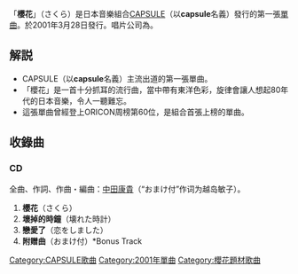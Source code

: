 {{多個問題|
{{expand|time=2013-09-24T06:00:54+00:00}}
{{unreferenced|time=2013-09-24T06:00:54+00:00}}
}}
{{Infobox Single 
| Name           = 櫻花<br><small>さくら</small>
| Artist         = [[CAPSULE|CAPSULE]] 
| Cover          = 
| Album          = ハイカラ・ガール
| A-side         = 
| B-side         = 壞掉的時鐘<br />戀愛了
| Released       = 2001年3月28日
| Format         = 
| Recorded       = 
| Genre          = [[J-POP|J-POP]]、[[流行電音|流行電音]] 
| Length         = 
| Label          = {{tsl|ja|ヤマハミュージックコミュニケーションズ||YAMAHA MUSIC COMMUNICATIONS}}
| Producer       = [[中田康貴|中田康貴]]
| Certification  = 
| Misc           = 
| Last single  = 
| This single  = '''櫻花'''<br />（2001年）
| Next single  = 花火<br />（2001年）
}}
「'''櫻花'''」（さくら）是日本音樂組合[[CAPSULE|CAPSULE]]（以'''capsule'''名義）發行的第一張[[單曲|單曲]]。於2001年3月28日發行。唱片公司為{{tsl|ja|ヤマハミュージックコミュニケーションズ||YAMAHA MUSIC COMMUNICATIONS}}。

== 解説 ==
* CAPSULE（以'''capsule'''名義）主流出道的第一張單曲。
* 「櫻花」是一首十分抓耳的流行曲，當中帶有東洋色彩，旋律會讓人想起80年代的日本音樂，令人一聽難忘。
* 這張單曲曾經登上ORICON周榜第60位，是組合首張上榜的單曲。

== 收錄曲==
=== CD ===
全曲、作詞、作曲・編曲：[[中田康貴|中田康貴]]（“おまけ付”作词为越岛敏子）。
#'''櫻花'''（さくら）
#'''壞掉的時鐘'''（壊れた時計）
#'''戀愛了'''（恋をしました）
#'''附赠曲'''（おまけ付）*Bonus Track

{{CAPSULE}}
[[Category:CAPSULE歌曲|Category:CAPSULE歌曲]]
[[Category:2001年單曲|Category:2001年單曲]]
[[Category:櫻花題材歌曲|Category:櫻花題材歌曲]]